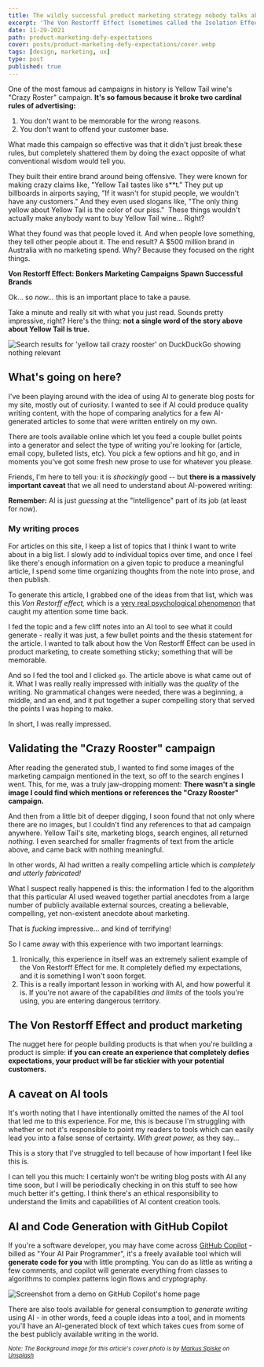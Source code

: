 ```yaml
---
title: The wildly successful product marketing strategy nobody talks about
excerpt: 'The Von Restorff Effect (sometimes called the Isolation Effect) is a psychological phenomeon that causes people to remember things which defy expectations. In other words, things which stand out in a crowd have a significant compettive advantage.'
date: 11-29-2021
path: product-marketing-defy-expectations
cover: posts/product-marketing-defy-expectations/cover.webp
tags: [design, marketing, ux]
type: post
published: true
---
```


One of the most famous ad campaigns in history is Yellow Tail wine's "Crazy Roster" campaign. **It's so famous because it broke two cardinal rules of advertising:**

1. You don't want to be memorable for the wrong reasons.
2. You don't want to offend your customer base.

What made this campaign so effective was that it didn't just break these rules, but completely shattered them by doing the exact opposite of what conventional wisdom would tell you.

They built their entire brand around being offensive. They were known for making crazy claims like, "Yellow Tail tastes like s\*\*t." They put up billboards in airports saying, "If it wasn't for stupid people, we wouldn't have any customers." And they even used slogans like, "The only thing yellow about Yellow Tail is the color of our piss."  These things wouldn't actually make anybody want to buy Yellow Tail wine… Right?

What they found was that people loved it. And when people love something, they tell other people about it. The end result? A $500 million brand in Australia with no marketing spend. Why? Because they focused on the right things.

**Von Restorff Effect: Bonkers Marketing Campaigns Spawn Successful Brands**

<Colophon />

Ok... so _now..._ this is an important place to take a pause.

<Aside type="warning">

Take a minute and really sit with what you just read. Sounds pretty
impressive, right? Here's the thing: **not a single word of the story above
about Yellow Tail is true.**

</Aside>

<Colophon />

<Image
  publicId="posts/product-marketing-defy-expectations/crazy-rooster"
  alt="Search results for 'yellow tail crazy rooster' on DuckDuckGo showing nothing relevant"
  caption="A web search for the Crazy Rooster campaign"
/>

## What's going on here?

I've been playing around with the idea of using AI to generate blog posts for my site, mostly out of curiosity. I wanted to see if AI could produce quality writing content, with the hope of comparing analytics for a few AI-generated articles to some that were written entirely on my own.

There are tools available online which let you feed a couple bullet points into a generator and select the type of writing you're looking for (article, email copy, bulleted lists, etc). You pick a few options and hit go, and in moments you've got some fresh new prose to use for whatever you please.

Friends, I'm here to tell you: it is _shockingly_ good -- but **there is a massively important caveat** that we all need to understand about AI-powered writing:

<Aside type="info">

**Remember:** AI is just _guessing_ at the "Intelligence" part of its job (at least for now).

</Aside>

### My writing proces

For articles on this site, I keep a list of topics that I think I want to write about in a big list. I slowly add to individual topics over time, and once I feel like there's enough information on a given topic to produce a meaningful article, I spend some time organizing thoughts from the note into prose, and then publish.

To generate this article, I grabbed one of the ideas from that list, which was this _Von Restorff effect,_ which is a [very real psychological phenomenon](https://en.wikipedia.org/wiki/Von_Restorff_effect) that caught my attention some time back.

I fed the topic and a few cliff notes into an AI tool to see what it could generate - really it was just, a few bullet points and the thesis statement for the article. I wanted to talk about how the Von Restorff Effect can be used in product marketing, to create something sticky; something that will be memorable.

And so I fed the tool and I clicked `go`. The article above is what came out of it. What I was really really impressed with initially was the _quality_ of the writing. No grammatical changes were needed, there was a beginning, a middle, and an end, and it put together a super compelling story that served the points I was hoping to make.

In short, I was really impressed.

## Validating the "Crazy Rooster" campaign

After reading the generated stub, I wanted to find some images of the marketing campaign mentioned in the text, so off to the search engines I went. This, for me, was a truly jaw-dropping moment: **There wasn't a single image I could find which mentions or references the "Crazy Rooster" campaign.**

And then from a little bit of deeper digging, I soon found that not only where there are no images, but I couldn't find any references to that ad campaign anywhere. Yellow Tail's site, marketing blogs, search engines, all returned _nothing._ I even searched for smaller fragments of text from the article above, and came back with nothing meaningful.

In other words, AI had written a really compelling article which is _completely and utterly fabricated!_

What I suspect really happened is this: the information I fed to the algorithm that this particular AI used weaved together partial anecdotes from a large number of publicly available external sources, creating a believable, compelling, yet non-existent anecdote about marketing.

That is _fucking_ impressive... and kind of terrifying!

So I came away with this experience with two important learnings:

1. Ironically, this experience in itself was an extremely salient example of the Von Restorff Effect for me. It completely defied my expectations, and it is something I won't soon forget.
2. This is a really important lesson in working with AI, and how powerful it is. If you're not aware of the capabilities _and limits_ of the tools you're using, you are entering dangerous territory.

## The Von Restorff Effect and product marketing

The nugget here for people building products is that when you're building a product is simple: **if you can create an experience that completely defies expectations, your product will be far stickier with your potential customers.**

## A caveat on AI tools

It's worth noting that I have intentionally omitted the names of the AI tool that led me to this experience. For me, this is because I'm struggling with whether or not it's responsible to point my readers to tools which can easily lead you into a false sense of certainty. _With great power,_ as they say...

This is a story that I've struggled to tell because of how important I feel like this is.

I can tell you this much: I certainly won't be writing blog posts with AI any time soon, but I will be periodically checking in on this stuff to see how much better it's getting. I think there's an ethical responsibility to understand the limits and capabilities of AI content creation tools.

## AI and Code Generation with GitHub Copilot

If you're a software developer, you may have come across [GitHub Copilot](https://copilot.github.com/) - billed as "Your AI Pair Programmer", it's a freely available tool which will **generate code for you** with little prompting. You can do as little as writing a few comments, and copilot will generate everything from classes to algorithms to complex patterns login flows and cryptography.

<Image
  publicId="posts/product-marketing-defy-expectations/github-copilot"
  alt="Screenshot from a demo on GitHub Copilot's home page"
  caption="Copilot will write code with you.. for you... and alongside you. It's pretty impressive"
/>

There are also tools available for general consumption to _generate writing_ using AI - in other words, feed a couple ideas into a tool, and in moments you'll have an AI-generated block of text which takes cues from some of the best publicly available writing in the world.

<small>

_Note: The Background image for this article's cover photo is by <a href="https://unsplash.com/@markusspiske?utm_source=unsplash&utm_medium=referral&utm_content=creditCopyText">Markus Spiske</a> on <a href="https://unsplash.com/s/photos/binary?utm_source=unsplash&utm_medium=referral&utm_content=creditCopyText">Unsplash</a>_

</small>
